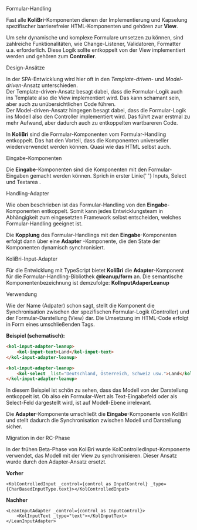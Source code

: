 
<Meta title="Formular-Handling" />

<kol-heading>Formular-Handling</kol-heading>

<p>
	Fast alle <b>KoliBri</b>-Komponenten dienen der Implementierung und Kapselung spezifischer barrierefreier HTML-Komponenten und gehören zur <b>View</b>.
</p>
<p>
	Um sehr dynamische und komplexe Formulare umsetzen zu können, sind zahlreiche Funktionalitäten, wie Change-Listener, Validatoren, Formatter u.a. erforderlich.
	Diese Logik sollte entkoppelt von der View implementiert werden und gehören zum <b>Controller</b>.
</p>
<kol-heading _level="2">Design-Ansätze</kol-heading>
<p>
	In der <kol-abbr _title="Single-Page-Application">SPA</kol-abbr>-Entwicklung wird hier oft in den <i>Template-driven</i>- und
	<i>Model-driven</i>-Ansatz unterschieden.
	<br />
	Der Template-driven-Ansatz besagt dabei, dass die Formular-Logik auch ins Template also die View implementiert wird. Das kann schamant sein, aber auch zu unübersichtlichen
	Code führen.
	<br />
	Der Model-driven-Ansatz hingegen besagt dabei, dass die Formular-Logik ins Modell also den Controller implementiert wird. Das führt zwar erstmal zu mehr Aufwand,
	aber dadurch auch zu entkoppelten wartbareren Code.
</p>
<p>
	<kol-alert _type="info">
		In <b>KoliBri</b> sind die Formular-Komponenten vom Formular-Handling entkoppelt. Das hat den Vorteil, dass die Komponenten universeller wiederverwendet
		werden können. Quasi wie das HTML selbst auch.
	</kol-alert>
</p>

<kol-heading _level="2">Eingabe-Komponenten</kol-heading>

<p>
	Die <b>Eingabe</b>-Komponenten sind die Komponenten mit den Formular-Eingaben gemacht werden können. Sprich in erster Linie{' '}
	<kol-link _href="iframe.html?id=inputs-select-und-textarea--page" _target="_self">
		Inputs, Select und Textarea
	</kol-link>
	.
</p>

<kol-heading _level="2">Handling-Adapter</kol-heading>

<p>
	Wie oben beschrieben ist das Formular-Handling von den <b>Eingabe</b>-Komponenten entkoppelt. Somit kann jedes Entwicklungsteam in Abhängigkeit zum
	eingesetzten Framework selbst entscheiden, welches Formular-Handling geeignet ist.
</p>
<p>
	<kol-alert _type="info">
		Die <b>Kopplung</b> des Formular-Handlings mit den <b>Eingabe</b>-Komponenten erfolgt dann über eine <b>Adapter</b>
		-Komponente, die den State der Komponenten dynamisch synchronisiert.
	</kol-alert>
</p>

<kol-heading _level="3">KoliBri-Input-Adapter</kol-heading>

<p>
	Für die Entwicklung mit TypeScript bietet <b>KoliBri</b> die <b>Adapter</b>-Komponent für die Formular-Handling-Bibliothek <b>@leanup/form</b> an. Die
	semantische Komponentenbezeichnung ist demzufolge: <b>KolInputAdaperLeanup</b>
</p>

<kol-heading _level="3">Verwendung</kol-heading>

<p>
  Wie der Name (Adpater) schon sagt, stellt die Komponent die Synchronisation zwischen der spezifischen Formular-Logik
  (Controller) und der Formular-Darstellung (View) dar. Die Umsetzung im HTML-Code erfolgt in Form eines umschließenden
  Tags.
</p>
<p>
  <b>Beispiel (schematisch):</b>

```html
<kol-input-adapter-leanup>
	<kol-input-text>Land</kol-input-text>
</kol-input-adapter-leanup>

<kol-input-adapter-leanup>
	<kol-select _list="Deutschland, Österreich, Schweiz usw.">Land</kol-select>
</kol-input-adapter-leanup>
```

<kol-alert _type="info">
  In diesem Beispiel ist schön zu sehen, dass das Modell von der Darstellung entkoppelt ist. Ob also ein Formular-Wert als
  Text-Eingabefeld oder als Select-Feld dargestellt wird, ist auf Modell-Ebene irrelevant.
</kol-alert>
</p>
<p>
  Die <b>Adapter</b>-Komponente umschließt die <b>Eingabe</b>-Komponente von KoliBri und stellt dadurch die Synchronisation
  zwischen Modell und Darstellung sicher.
</p>

<kol-heading _level="4">Migration in der RC-Phase</kol-heading>

<p>
	In der frühen Beta-Phase von KoliBri wurde KolControlledInput-Komponente verwendet, das Modell mit der View zu synchronisieren. Dieser Ansatz wurde durch den
	Adapter-Ansatz ersetzt.
</p>

<b>Vorher</b>

```tsx
<KolControlledInput _control={control as InputControl} _type={CharBasedInputType.text}></KolControlledInput>
```

<b>Nachher</b>

```tsx
<LeanInputAdapter _control={control as InputControl}>
	<KolInputText _type="text"></KolInputText>
</LeanInputAdapter>
```
